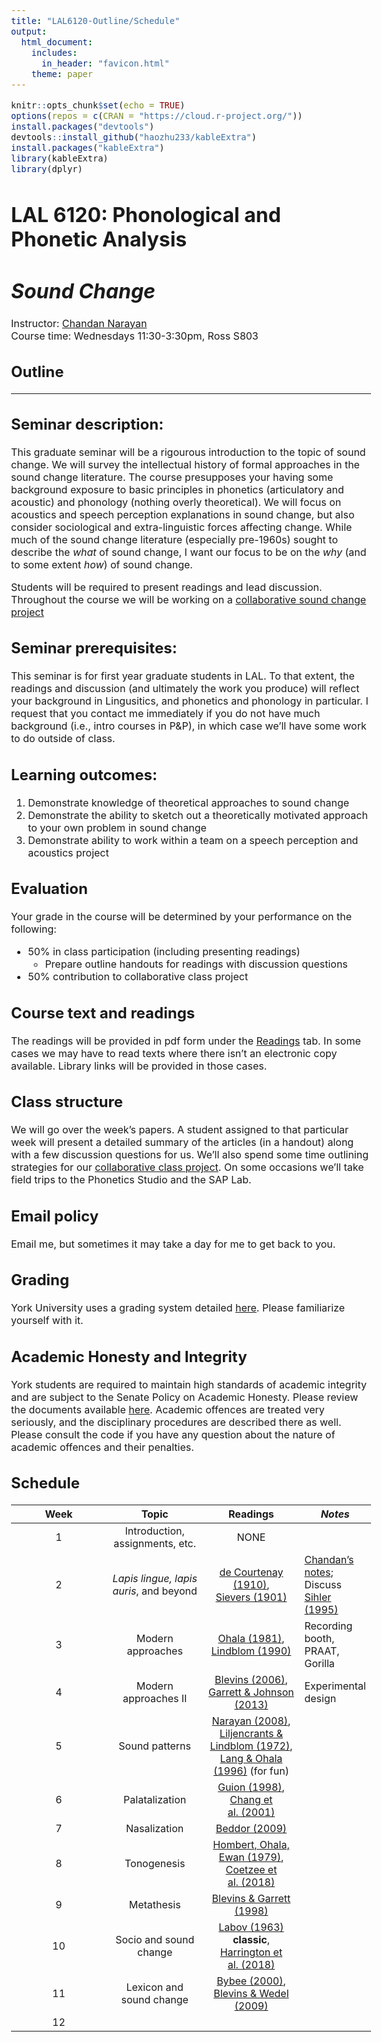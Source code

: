 ```yaml
---
title: "LAL6120-Outline/Schedule"
output: 
  html_document:
    includes:
      in_header: "favicon.html"
    theme: paper
---
```


```r
knitr::opts_chunk$set(echo = TRUE)
options(repos = c(CRAN = "https://cloud.r-project.org/"))
install.packages("devtools")
devtools::install_github("haozhu233/kableExtra")
install.packages("kableExtra")
library(kableExtra)
library(dplyr)
```

<style type="text/css">
  body{
  font-size: 12pt;
}
</style>

<style type="text/css">
.title {
  display: none;
}

#getting-started img {
  margin-right: 10px;
}

</style>

# **LAL 6120: Phonological and Phonetic Analysis**\
# *Sound Change*\
Instructor: [Chandan Narayan](https://ch-narayan.github.io)\
Course time: Wednesdays 11:30-3:30pm, Ross S803\

## Outline

***

## Seminar description:
This graduate seminar will be a rigourous introduction to the topic of sound change. We will survey the intellectual history of formal approaches in the sound change literature. The course presupposes your having some background exposure to basic principles in phonetics (articulatory and acoustic) and phonology (nothing overly theoretical). We will focus on acoustics and speech perception explanations in sound change, but also consider sociological and extra-linguistic forces affecting change. While much of the sound change literature (especially pre-1960s) sought to describe the *what* of sound change, I want our focus to be on the *why* (and to some extent *how*) of sound change.

Students will be required to present readings and lead discussion. Throughout the course we will be working on a [collaborative sound change project](Proto-Greek.html)

## Seminar prerequisites:
This seminar is for first year graduate students in LAL. To that extent, the readings and discussion (and ultimately the work you produce) will reflect your background in Lingusitics, and phonetics and phonology in particular. I request that you contact me immediately if you do not have much background (i.e., intro courses in P&P), in which case we'll have some work to do outside of class. 

## Learning outcomes:

1. Demonstrate knowledge of theoretical approaches to sound change
2. Demonstrate the ability to sketch out a theoretically motivated approach to your own problem in sound change
3. Demonstrate ability to work within a team on a speech perception and acoustics project

## Evaluation

Your grade in the course will be determined by your performance on the following:

* 50% in class participation (including presenting readings)
  - Prepare outline handouts for readings with discussion questions
* 50% contribution to collaborative class project

## Course text and readings
The readings will be provided in pdf form under the [Readings](Readings.html) tab. In some cases we may have to read texts where there isn't an electronic copy available. Library links will be provided in those cases.

## Class structure
We will go over the week's papers. A student assigned to that particular week will present a detailed summary of the articles (in a handout) along with a few discussion questions for us. We'll also spend some time outlining strategies for our [collaborative class project](Proto-Greek.html). On some occasions we'll take field trips to the Phonetics Studio and the SAP Lab.

## Email policy
Email me, but sometimes it may take a day for me to get back to you.

## Grading
York University uses a grading system detailed [here](http://calendars.registrar.yorku.ca/2012-2013/academic/grades/). Please familiarize yourself with it.

## Academic Honesty and Integrity
York students are required to maintain high standards of academic integrity and are subject to the Senate Policy on Academic Honesty. Please review the documents available [here](https://www.yorku.ca/secretariat/policies/policies/academic-honesty-senate-policy-on/). Academic offences are treated very seriously, and the disciplinary procedures are described there as well. Please consult the code if you have any question about the nature of academic offences and their penalties.

## Schedule

| **Week** | **Topic** | **Readings** | _Notes_ |
|:---:|:---:|:---:|---|
| 1 | Introduction, assignments, etc. | NONE |  |
| 2 | _Lapis lingue, lapis auris_, and beyond | [de Courtenay (1910)](pdfs/decourtenay1972.pdf),<br>[Sievers (1901)](pdfs/sievers1901.pdf) | [Chandan's notes](pdfs/Week1_readings.pdf); Discuss [Sihler (1995)](pdfs/sihler1995selection.pdf) |
| 3 | Modern approaches | [Ohala (1981)](pdfs/ohala1981.pdf),<br>[Lindblom (1990)](pdfs/lindblom1990.pdf) | Recording booth,<br>PRAAT,<br>Gorilla |
| 4 | Modern approaches II | [Blevins (2006)](pdfs/blevins2006b-SynopsisEvolutionaryPhonology.pdf),<br>[Garrett & Johnson (2013)](pdfs/garrett2013.pdf) | Experimental design |
| 5 | Sound patterns | [Narayan (2008)](pdfs/narayan2008.pdf),<br>[Liljencrants & Lindblom (1972)](pdfs/liljencrants1972.pdf),<br>[Lang & Ohala (1996)](pdfs/ohala1996.pdf) (for fun) |  |
| 6 | Palatalization | [Guion (1998)](pdfs/guion1998.pdf),<br>[Chang et al. (2001)](pdfs/chang2001.pdf) |  |
| 7 | Nasalization | [Beddor (2009)](pdfs/beddor2009.pdf) |  |
| 8 | Tonogenesis | [Hombert, Ohala, Ewan (1979)](pdfs/hombert1979.pdf),<br>[Coetzee et al. (2018)](pdfs/coetzee2018.pdf) |  |
| 9 | Metathesis | [Blevins & Garrett (1998)](pdfs/blevins1998.pdf) |  |
| 10 | Socio and sound change | [Labov (1963)](pdfs/labov1963.pdf) **classic**,<br>[Harrington et al. (2018)](pdfs/harrington2018.pdf) |  |
| 11 | Lexicon and sound change | [Bybee (2000)](pdfs/bybee2000.pdf),<br>[Blevins & Wedel (2009)](pdfs/blevins2009.pdf) |  |
| 12 |  |  |  |